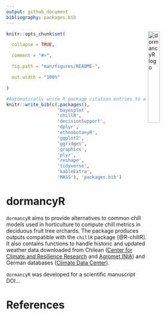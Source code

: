 ```yaml
---
output: github_document
bibliography: packages.bib
---
```


<img src="vignettes/dormancyR.png" alt = "dormancyR logo" align = "right" width = "25%" height = "25%"/>


<!-- README.md is generated from README.Rmd. Please edit that file -->

  
```r

knitr::opts_chunk$set(

  collapse = TRUE,

  comment = "#>",

  fig.path = "man/figures/README-",

  out.width = "100%"

)

```


```r
#Automatically write R package citation entries to a .bib file
knitr::write_bib(c(.packages(), 
                   'bayesplot', 
                   'chillR',
                   'decisionSupport',
                   'dplyr',
                   'ethnobotanyR',
                   'ggplot2', 
                   'ggridges', 
                   'graphics',
                   'plyr', 
                   'reshape', 
                   'tidyverse',
                   'kableExtra',
                   'MASS'), 'packages.bib')
```
# dormancyR

`dormancyR` aims to provide alternatives to common chill models used in horticulture to compute chill metrics in deciduous fruit tree orchards. The package produces outputs compatible with the `chillR` package [@R-chillR]. It also contains functions to handle historic and updated weather data downloaded from Chilean ([Center for Climate and Resilience Research](<https://www.cr2.cl>) and [Agromet INIA](<https://www.agromet.cl/datos-historicos>)) and German databases ([Climate Data Center](<https://cdc.dwd.de/portal/>)).

`dormancyR` was developed for a scientific manuscript DOI...

# References
